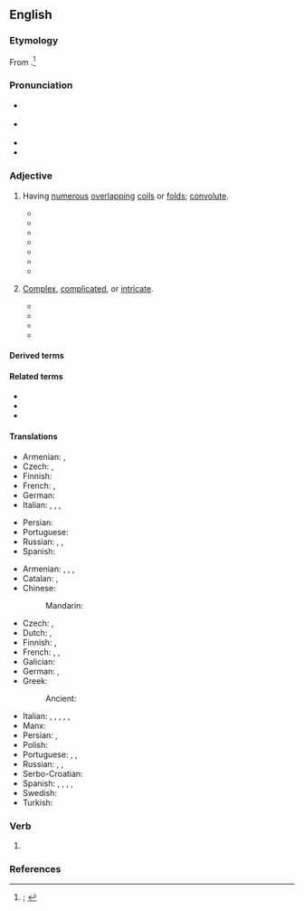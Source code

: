 ==English==
{{was wotd|2020|February|9}}

===Etymology===
From {{suffix|en|convolute|d}}.<ref>{{R:OED Online|pos=adj|id=40878|date=1893|nodot=yes}}; {{R:Lexico|pos=adj}}</ref>

===Pronunciation===
* {{a|RP}} {{IPA|en|/ˌkɒnvəˈl(j)uːtɪd/|/ˈkɒnvəl(j)uːtɪd/|/-vəʊ-/}}
* {{a|GA}} {{IPA|en|/ˌkɑnvəˈlutəd/|/ˈkɑnvəˌlutəd/|[-ɾəd]}}
* {{audio|en|En-us-convoluted.ogg|Audio (GA)}}
* {{hyphenation|en|con|vo|lut|ed}}

===Adjective===
{{en-adj}}

# {{lb|en|chiefly|anatomy|zoology}} Having [[numerous]] [[overlapping#Adjective|overlapping]] [[coil#Noun|coils]] or [[fold#Noun|folds]]; [[convolute]].
#: {{synonyms|en|meandrine|q1=biology, geology|obvolute|torquated|tortuous}}
#: {{antonyms|en|unconvoluted}}
#* {{quote-journal|en|author=Edward Tyson|authorlink=Edward Tyson|title=Lumbricus Latus, or a Discourse Read before the {{w|Royal Society}} of the Joynted Worm,{{nb...|wherein a Great Many Mistakes of Former Writers Concerning It, are Remarked; Its Natural History, from More Exact Observations is Attempted; and the Whole Urged, as a Difficulty against the Doctrine of Univocal Generation: by Edward Tyson M.D. Col. Med. Lond. nec non Reg. Societ. Soc.}}|journal=[[w:Philosophical Transactions of the Royal Society|Philosophical Transactions. Giving Some Accompt of the Present Undertakings, Studies and Labours of the Ingenious in Many Considerable Parts of the World]]|location=Oxford|publisher=Printed at the Theater, and are to be sold by [[w:Moses Pitt|Moses Pit]]{{nb...|at the Angel}}, and Samuel Smith{{nb...|at the Princes Arms in St. Pauls Church-yard London.}}|date={{J2G|10 April 1683}}|volume=XIII|issue=146|page=130|pageurl=https://books.google.com/books?id=wcJeAAAAcAAJ&pg=PA130|oclc=630046584|passage=[B]y the means of theſe ''hooks'', and Spikes it [a [[tapeworm]] in the intestines] might faſten it ſelf, and ſo prevent it's too eaſy ''ejection'' out of the body. For it being ſo very ''long'', and large too, and it's body in many places winding, and '''''convoluted''''', the deſcent of the ''fæces'' upon all occaſions would be apt to carry it out with them; had it not this hold, [...]}}
#* {{quote-book|en|author=John Hill|authorlink=John Hill (botanist)|entry=ANGUILLA, the Eel|entryurl=https://books.google.com/books?id=lzigAAAAMAAJ&pg=PP35|title=Urania: Or, A Compleat View of the Heavens; Containing the Antient and Modern Astronomy, in the Form of a Dictionary:{{nb...|Illustrated with a Great Number of Figures, Comprising All the Constellations, with the Stars Laid down According to Their Exact Situations and Magnitudes, from Repeated and Accurate Observations. In which, beside Explanations of All the Terms Used in that Science, by the Early as well as Late Authors, and in the Arabian, as well as the Egyptian and Grecian Astronomy, the Science is Traced from Its Origin to the Present Period, and, the Improvements Made, from Time to Time, are Laid down in a Plain and Familiar Manner. The Sun, Stars, Planets, and Comets are Described; and Their Theory Explained According to the Received Opinions of the Present Time; the Several Systems of the Universe are Delivered; and the Constellations are Described at Large, with the Number, Magnitude, and Situation of the Stars that Compose Them; Their Origin Explained According to the Egyptian Hieroglyphics, and the Grecian Fable; and a Very Particular Enquiry is Made into the History of Those Mentioned in the Sacred Writings, and in the Old Poets and Historians. A Work Intended for General Use, Intelligible to All Capacities, and Calculated for Entertainment as well as Instruction.}}|location=London|publisher=Printed for T. Gardner,{{nb...|at Cowley’s Head, in the Strand; and sold by all the booksellers in Great Britain and Ireland.}}|year=1754|oclc=836725522|passage=The figure [of the constellation Anguilla] is that of the common eel in that '''convoluted''' ſtate in which it is uſually ſeen when in motion.}}
#* {{quote-book|en|author=William P[aul] C[rillon] Barton|authorlink=William P. C. Barton|chapter=Listera convallarioides|title=A Flora of North America.{{nb...|Illustrated by Coloured Figures. Drawn from Nature.}}|location=Philadelphia, Pa.|publisher=[[w:Henry Charles Carey|H[enry] C[harles] Carey]] & [[w:Isaac Lea|I[saac] Lea]]{{nb...|—Chestnut Street.}}|year=1822|volume=II|page=8|pageurl=https://books.google.com/books?id=pQJBAQAAMAAJ&pg=PA4|oclc=10463433|passage=Petals five, generally reflected, the three exterior ovate, hollowed; the two interior longer and '''convoluted'''.}}
#* {{quote-book|en|author=George Brettingham Sowerby|authorlink=George Brettingham Sowerby I|chapter=Ammonites|chapterurl=https://books.google.com/books?id=XUZMAAAAcAAJ&pg=PP17|title=Number XXXIV. [...] of the Genera of Recent and Fossil Shells, for the Use of Students in Conchology and Geology|location=London|publisher=G. B. Sowerby,{{nb...|156, Regent Street.}}|date=31 March 1831|oclc=1125415761|passage=Among the various fossil shells which abound in the secondary beds, and which are not known in a recent state, one of the most remarkable and numerous is the Genus ''Ammonites'', commonly called ''Cornu Ammonis'' from its resemblance to the '''convoluted''' horn generally represented on the head of Jupiter Ammon in mythological history. [...] This Genus, which consists of discoid, '''convoluted''', chambered shells with contiguous volutions, the margins of whose septa are lobated and sinuous, and whose siphunculus is dorsal, is very nearly related to Nautilus, [...]}}
#* {{RQ:Conrad Nostromo|chapter=VII|page=347|passage=The great mass of cloud filling the head of the gulf had long red smears amongst its '''convoluted''' folds of grey and black, as of a floating mantle stained with blood.}}
#* {{quote-book|en|author=Roger Penrose|authorlink=Roger Penrose|chapter=Real Brains and Model Brains|title=[[w:The Emperor's New Mind|The Emperor’s New Mind: Concerning Computers, Minds and The Laws of Physics]]|location=Oxford, Oxfordshire|publisher={{w|Oxford University Press}}|year=1989|isbn=978-0-19-851973-7|edition2=paperback|location2=Oxford, Oxfordshire|publisher2=Oxford University Press|year2=1999|page2=483|pageurl2=https://books.google.com/books?id=iW8hyHwixtIC&pg=PA483|isbn2=978-0-19-286198-6|passage=Closer examination, however, begins to reveal the brain as having a much more intricate structure and sophisticated organization [...]. The large '''convoluted''' (and most porridge-like) portion on top is referred to as the ''cerebrum''.}}
#* {{quote-book|en|chapter=Make Me a Molecule|editor=Nina Hall|title=The Age of the Molecule|location=London|publisher={{w|Royal Society of Chemistry}}|year=1999|page=14|pageurl=https://books.google.com/books?id=JQ7LymJHpNAC&pg=PT1|isbn=978-0-85404-945-5|passage=Everyone is familiar with the Hollywood cliche of the 'mad scientist' crouching over '''convoluted''' glassware in which fuming green liquids bubble away.}}
# {{lb|en|figuratively}} [[complex#Adjective|Complex]], [[complicated#Adjective|complicated]], or [[intricate]].
#: {{synonyms|en|Thesaurus:complex}}
#: {{antonyms|en|unconvoluted}}
#: {{ux|en|He gave a '''convoluted''' explanation that amounted to little more than a weak excuse for his absence.}}
#* {{quote-book|en|author=R[obert] Walsh|authorlink=Robert Walsh (Irish writer)|chapter=IV|title=A Residence at Constantinople, during a Period Including the Commencement, Progress, and Termination of the Greek and Turkish Revolutions: [...] Two Volumes|location=London|publisher=Frederick Westley and A. H. Davis,{{nb...|Stationers’-Hall Court.}}|year=1836|volume=II|pages=90–91|pageurl=https://books.google.com/books?id=8GNCAAAAcAAJ&pg=PA90|oclc=224367715|passage=There is a '''convoluted''' cypher which designates the name and titles of the Sultan, contained in a single complicated figure, which is seen on the coins of the empire, and on all public edifices.}}
#* {{quote-book|en|author=Robert Walsh|authorlink=Robert Walsh (Irish writer)|chapter=Guzel-Hissar, and the Plain of the Meander. Asia Minor.|title=Constantinople and the Scenery of the Seven Churches of Asia Minor Illustrated.{{nb...|In a Series of Drawings from Nature by Thomas Allom. With Descriptions of the Plates.}}|location=London; Liverpool|publisher=Peter Jackson, late Fisher, Son, & Co.{{nb...|The Caxton Press, Angel Street, St. Martins-le-Grand, London; 11, Post-Office Place, Liverpool; & 93, Piccadilly, Manchester.}}|year=[1839?]|volume=II|pages=26–27|pageurl=https://books.google.com/books?id=dh5fAAAAcAAJ&pg=PA24-IA11|oclc=557782031|passage=The river Meander [now the {{w|Büyük Menderes River}}] is perhaps the most celebrated of all antiquity, and has been made a generic term, in most languages, to designate a winding stream; [...] It afforded [[w:Daedalus|Dædalus]] the model for his labyrinth, and travellers have discovered in many parts the various accurate outlines of some of the most '''convoluted''' letters of the Greek alphabet.}}
#* {{quote-book|en|author=Keith Soothill|authorlink=Keith Soothill|chapter=Foreword|mainauthor=Herschel Prins|title=Will They Do it Again?: Risk Assessment and Management in Criminal Justice and Psychiatry|location=London; New York, N.Y.|publisher={{w|Routledge}}|year=1999|page=xi|pageurl=https://books.google.com/books?id=OuTEZSrr7nkC&pg=PR11|isbn=978-0-415-16017-9|passage=[H]e [Herschel Prins] has a very special talent for making '''convoluted''' and tortured topics clear. Clarity rarely enhances one's academic reputation, for there is little left to argue about. Clarity, however, appeals to readers, for they can begin to understand a subject which the experts have begun to claim.}}
#* {{quote-web|en|author=A. A. Dowd|title=''[[w:Mission: Impossible – Fallout|Fallout]]'' may be the Most Breathlessly Intense ''Mission: Impossible'' Adventure Yet|url=https://film.avclub.com/fallout-may-be-the-most-breathlessly-intense-mission-i-1827872096|archiveurl=https://web.archive.org/web/20180731040150/https://film.avclub.com/fallout-may-be-the-most-breathlessly-intense-mission-i-1827872096|archivedate=31 July 2018|work={{w|The A.V. Club}}|date=25 July 2018|passage=The plots of ''[[w:Mission: Impossible (film series)|Mission: Impossible]]'' movies tend to be '''convoluted''' but negligible, really only there to provide connective tissue between jaw-dropping set pieces.}}

====Derived terms====
{{col3|en|convolutedly|convolutedness|distal convoluted tubule|proximal convoluted tubule|unconvoluted}}

====Related terms====
* {{l|en|convolve}}
* {{l|en|convolute}}
* {{l|en|convolution}}

====Translations====
{{trans-top|having numerous overlapping coils or folds}}
* Armenian: {{t+|hy|ոլորապտույտ}}, {{t|hy|ոլոր-մոլոր}}
* Czech: {{t|cs|propletený}}, {{t|cs|zamotaný}}
* Finnish: {{t|fi|kierteinen}}
* French: {{t+|fr|convoluté}}, {{t+|fr|circonvolutif}} {{qualifier|biology}}
* German: {{t+|de|gewunden}}
* Italian: {{t+|it|convoluto}}, {{t+|it|accartocciato}}, {{t+|it|appallottolato}}, {{t+|it|spiegazzato}}
{{trans-mid}}
* Persian: {{t+|fa|پیچاپیچ|tr=pičâpič|sc=fa-Arab}}
* Portuguese: {{t+|pt|convoluto}}
* Russian: {{t+|ru|изви́листый}}, {{t+|ru|кручёный}}, {{t+|ru|вито́й}}
* Spanish: {{t|es|convoluto}}
{{trans-bottom}}

{{trans-top|complex}}
* Armenian: {{t+|hy|մանվածապատ}}, {{t+|hy|ոլորապտույտ}}, {{t|hy|ոլոր-մոլոր}}, {{t+|hy|խրթին}}
* Catalan: {{t+|ca|complicat}}, {{t|ca|enrevessat}}
* Chinese:
*: Mandarin: {{t+|cmn|曲折|tr=qūzhé}}
* Czech: {{t+|cs|komplikovaný}}, {{t+|cs|složitý}}
* Dutch: {{t+|nl|gecompliceerd}}, {{t|nl|[[nodeloos]] [[ingewikkeld]]}}
* Finnish: {{t+|fi|monimutkainen}}, {{t+|fi|mutkikas}}
* French: {{t+|fr|alambiqué}}, {{t+|fr|compliqué}}, {{t+|fr|tortueux}}
* Galician: {{t|gl|complicado|m}}
* German: {{t+|de|verschlungen}}, {{t+|de|verwickelt}}
* Greek:
*: Ancient: {{t|grc|πολύπλοκος}}
{{trans-mid}}
* Italian: {{t+|it|complicato}}, {{t+|it|contorto}}, {{t+|it|intricato}}, {{t|it|involuto}}, {{t|it|labirintico}}, {{t+|it|tortuoso}}
* Manx: {{t|gv|lhoobagh}}
* Persian: {{t+|fa|پیچیده|tr=pičide|sc=fa-Arab}}, {{t|fa|در هم پیچیده|tr=dar ham pičide|sc=fa-Arab}}
* Polish: {{t+|pl|zawiły|m}}
* Portuguese: {{t+|pt|complicado}}, {{t|pt|enrolado}}, {{t|pt|labiríntico}}
* Russian: {{t+|ru|изощрённый}}, {{t+|ru|сло́жный}}, {{t+|ru|запу́танный}}
* Serbo-Croatian: {{t|sh|замршен|m|tr=zamršen}}
* Spanish: {{t|es|convoluto}}, {{t+|es|alambicado}}, {{t+|es|complicado}}, {{t+|es|enredado|m}}, {{t+|es|enrevesado}}
* Swedish: {{t+|sv|komplicerad}}
* Turkish: {{t|tr|anlaşılması güç}}
{{trans-bottom}}

===Verb===
{{head|en|verb form}}

# {{en-past of|convolute}}

===References===
<references />